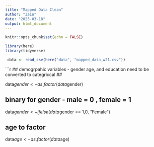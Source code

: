 ---
title: "Mapped Data Clean"
author: "Zain"
date: "2025-03-18"
output: html_document
---

```{r setup, include=FALSE}
knitr::opts_chunk$set(echo = FALSE)
```

```{r}

library(here)
library(tidyverse)

```

```{r}

 data <- read_csv(here("data", "mapped_data_w21.csv"))

```

```{r}

## demogrpahic variables - gender age, and education need to be converted to categriccal ## 

data$gender <- as.factor(data$gender)

## binary for gender - male = 0 , female = 1

data$gender <- ifelse(data$gender == 1,0, "Female")

## age to factor 

data$age <- as.factor(data$age)



